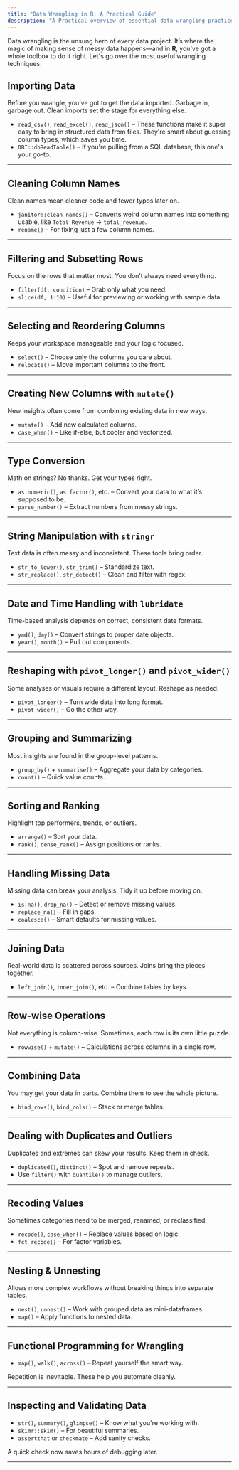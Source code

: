 ```yaml
---
title: "Data Wrangling in R: A Practical Guide"
description: "A Practical overview of essential data wrangling practices"
---
```


Data wrangling is the unsung hero of every data project. It’s where the magic of making sense of messy data happens—and in **R**, you’ve got a whole toolbox to do it right. Let's go over the most useful wrangling techniques.


## Importing Data

Before you wrangle, you’ve got to get the data imported. Garbage in, garbage out. Clean imports set the stage for everything else.

* `read_csv()`, `read_excel()`, `read_json()` – These functions make it super easy to bring in structured data from files. They're smart about guessing column types, which saves you time.
* `DBI::dbReadTable()` – If you're pulling from a SQL database, this one's your go-to.


---

##  Cleaning Column Names
 Clean names mean cleaner code and fewer typos later on.

* `janitor::clean_names()` – Converts weird column names into something usable, like `Total Revenue` → `total_revenue`.
* `rename()` – For fixing just a few column names.


---

##  Filtering and Subsetting Rows
 Focus on the rows that matter most. You don’t always need everything.

* `filter(df, condition)` – Grab only what you need.
* `slice(df, 1:10)` – Useful for previewing or working with sample data.


---

## Selecting and Reordering Columns
 Keeps your workspace manageable and your logic focused.

* `select()` – Choose only the columns you care about.
* `relocate()` – Move important columns to the front.


---

##  Creating New Columns with `mutate()`
 New insights often come from combining existing data in new ways.

* `mutate()` – Add new calculated columns.
* `case_when()` – Like if-else, but cooler and vectorized.


---

##  Type Conversion
 Math on strings? No thanks. Get your types right.

* `as.numeric()`, `as.factor()`, etc. – Convert your data to what it’s supposed to be.
* `parse_number()` – Extract numbers from messy strings.


---

## String Manipulation with `stringr`
 Text data is often messy and inconsistent. These tools bring order.

* `str_to_lower()`, `str_trim()` – Standardize text.
* `str_replace()`, `str_detect()` – Clean and filter with regex.


---

##  Date and Time Handling with `lubridate`
 Time-based analysis depends on correct, consistent date formats.

* `ymd()`, `dmy()` – Convert strings to proper date objects.
* `year()`, `month()` – Pull out components.


---

##  Reshaping with `pivot_longer()` and `pivot_wider()`
 Some analyses or visuals require a different layout. Reshape as needed.

* `pivot_longer()` – Turn wide data into long format.
* `pivot_wider()` – Go the other way.


---

##  Grouping and Summarizing
 Most insights are found in the group-level patterns.

* `group_by()` + `summarise()` – Aggregate your data by categories.
* `count()` – Quick value counts.


---

##  Sorting and Ranking
 Highlight top performers, trends, or outliers.

* `arrange()` – Sort your data.
* `rank()`, `dense_rank()` – Assign positions or ranks.


---

##  Handling Missing Data
 Missing data can break your analysis. Tidy it up before moving on.

* `is.na()`, `drop_na()` – Detect or remove missing values.
* `replace_na()` – Fill in gaps.
* `coalesce()` – Smart defaults for missing values.


---

## Joining Data
 Real-world data is scattered across sources. Joins bring the pieces together.

* `left_join()`, `inner_join()`, etc. – Combine tables by keys.


---

##  Row-wise Operations
 Not everything is column-wise. Sometimes, each row is its own little puzzle.

* `rowwise()` + `mutate()` – Calculations across columns in a single row.


---

##  Combining Data
 You may get your data in parts. Combine them to see the whole picture.

* `bind_rows()`, `bind_cols()` – Stack or merge tables.


---

##  Dealing with Duplicates and Outliers
 Duplicates and extremes can skew your results. Keep them in check.

* `duplicated()`, `distinct()` – Spot and remove repeats.
* Use `filter()` with `quantile()` to manage outliers.


---

##  Recoding Values
 Sometimes categories need to be merged, renamed, or reclassified.

* `recode()`, `case_when()` – Replace values based on logic.
* `fct_recode()` – For factor variables.


---

##  Nesting & Unnesting
 Allows more complex workflows without breaking things into separate tables.

* `nest()`, `unnest()` – Work with grouped data as mini-dataframes.
* `map()` – Apply functions to nested data.


---

##  Functional Programming for Wrangling

* `map()`, `walk()`, `across()` – Repeat yourself the smart way.

 Repetition is inevitable. These help you automate cleanly.

---

##  Inspecting and Validating Data

* `str()`, `summary()`, `glimpse()` – Know what you're working with.
* `skimr::skim()` – For beautiful summaries.
* `assertthat` or `checkmate` – Add sanity checks.

 A quick check now saves hours of debugging later.

---

